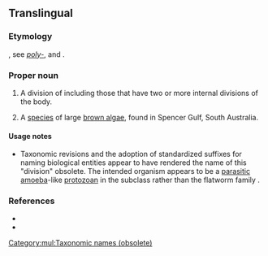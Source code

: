 ==Translingual==

===Etymology===
{{der|mul|NL.|-}}, see ''[[poly-]]'', and {{taxlink|Cystidea|order|noshow=1|obs=1}}.

===Proper noun===
{{taxoninfl}}

# {{lb|mul|obsolete|zoology}} A division of {{taxlink|Gregarinia|order|noshow=1}} including those that have two or more internal divisions of the body.
# {{lb|mul|obsolete|zoology}} A [[species]] of large [[brown alga]]e, {{taxlink|Cystophora polycystidea|species|noshow=1}} found in Spencer Gulf, South Australia.

====Usage notes====
* Taxonomic revisions and the adoption of standardized suffixes for naming biological entities appear to have rendered the name of this "division" obsolete. The intended organism appears to be a [[parasitic]] [[amoeba]]-like [[protozoan]] in the subclass {{taxlink|Telosporea|subclass|noshow=1}} rather than the flatworm family {{taxlink|Polycystidae|family|noshow=1}}.

===References===
* {{R:Webster 1913}}
* {{R:Century 1911|Cystidea}}

[[Category:mul:Taxonomic names (obsolete)]]